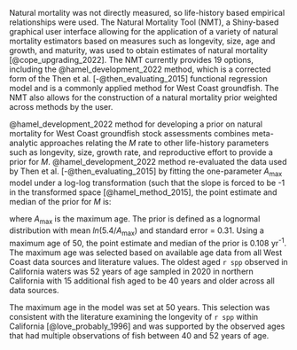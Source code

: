 
Natural mortality was not directly measured, so life-history based empirical relationships were used. The Natural Mortality Tool (NMT), a Shiny-based graphical user interface allowing for the application of a variety of natural mortality estimators based on measures such as longevity, size, age and growth, and maturity, was used to obtain estimates of natural mortality [@cope_upgrading_2022]. The NMT currently provides 19 options, including the @hamel_development_2022 method, which is a corrected form of the Then et al. [-@then_evaluating_2015] functional regression model and is a commonly applied method for West Coast groundfish. The NMT also allows for the construction of a natural mortality prior weighted across methods by the user.

@hamel_development_2022 method for developing a prior on natural mortality for West Coast groundfish stock assessments combines meta-analytic approaches relating the $M$ rate to other life-history parameters such as longevity, size, growth rate, and reproductive effort to provide a prior for $M$. @hamel_development_2022 method re-evaluated the data used by Then et al. [-@then_evaluating_2015] by fitting the one-parameter $A_{\text{max}}$ model under a log-log transformation (such that the slope is forced to be -1 in the transformed space [@hamel_method_2015], the point estimate and median of the prior for $M$ is:

\begin{centering}

$M=\frac{5.4}{A_{\text{max}}}$

\end{centering}

\vspace{0.5cm}

where $A_{\text{max}}$ is the maximum age. The prior is defined as a lognormal distribution with mean $ln(5.4/A_{\text{max}})$ and standard error = 0.31. Using a maximum age of 50, the point estimate and median of the prior is 0.108 yr^-1^. The maximum age was selected based on available age data from all West Coast data sources and literature values. The oldest aged `r spp` observed in California waters was 52 years of age sampled in 2020 in northern California with 15 additional fish aged to be 40 years and older across all data sources.

The maximum age in the model was set at 50 years. This selection was consistent with the literature examining the longevity of `r spp` within California [@love_probably_1996] and was supported by the observed ages that had multiple observations of fish between 40 and 52 years of age.  